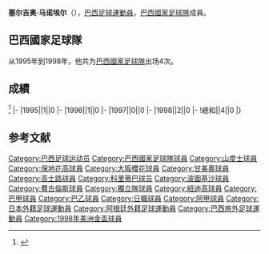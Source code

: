 {{blpsources|time=2017-01-22T10:30:26+00:00}}
{{expand|time=2017-01-22T10:30:26+00:00}}
{{Infobox football biography
|name=塞尔吉奥·马诺埃尔
|image=
|fullname=Sérgio Manoel
|birth_date={{Birth date and age|1973|3|2}}
|cityofbirth=[[桑托斯_(巴西)|桑托斯]]
|countryofbirth=[[巴西|巴西]]
|height=
|position=[[中场|中场]]
|currentclub=
|years=1989-1993<br/>1994-1995<br/>1996-1997<br/>1997<br/>1998-1999<br/>2000-2001<br/>2002<br/>2003<br/>2003<br/>2004<br/>2004<br/>2005<br/>2005<br/>2006<br/>2006<br/>2007<br/>2007<br/>2008<br/>2008<br/>2008-2009
|clubs=[[桑托斯足球俱乐部|山度士]]<br/>[[保地花高足球競賽會|保地花高]]<br/>[[大阪櫻花|大阪櫻花]]<br/>[[甘美奧阿雷格里港足球會|甘美奧]]<br/>[[保地花高足球競賽會|保地花高]]<br/>[[高士路體育會|高士路]]<br/>[[科里蒂巴足球俱乐部|哥列迪巴]]<br/>[[América_FC|América]]<br/>[[葡萄牙人竞技俱乐部|波圖基沙]]<br/>[[費古倫斯足球會|費古倫斯]]<br/>[[独立竞技俱乐部|獨立隊]]<br/>[[馬利利亞體育會|馬利利亞]]<br/>[[費古倫斯足球會|費古倫斯]]<br/>[[Volta_Redonda_FC|Volta Redonda]]<br/>[[紐迪高體育會|紐迪高]]<br/>[[保地花高足球競賽會|保地花高]]<br/>[[Ceilândia_EC|Ceilândia]]<br/>[[塞阿拉竞技俱乐部|施亞拉]]<br/>[[Bacabal_EC|Bacabal]]<br/>[[布拉甘蒂诺竞技俱乐部|巴拉干天奴]]
|caps(goals)=
|nationalyears=1995-1998
|nationalteam=[[巴西國家足球隊|巴西]]
|nationalcaps(goals)=4 (0)
}}
'''塞尔吉奥·马诺埃尔'''（{{Bd|1973年|3月2日||}}），[[巴西|巴西]][[足球|足球]][[運動員|運動員]]，[[巴西國家足球隊|巴西國家足球隊]]成員。

==巴西國家足球隊==
从1995年到1998年，他共为[[巴西國家足球隊|巴西國家足球隊]]出场4次。

==成績==
<ref>{{Cite web |url=http://www.national-football-teams.com/player/16515/Sergio_Manoel.html |title=National Football Teams |access-date=2017-01-22 |archive-date=2020-09-30 |archive-url=https://web.archive.org/web/20200930031458/https://www.national-football-teams.com/player/16515/Sergio_Manoel.html |dead-url=no }}</ref>
{{Football player national team statistics|BRA}}
|-
|1995||1||0
|-
|1996||1||0
|-
|1997||0||0
|-
|1998||2||0
|-
!總和||4||0
|}

==参考文献==
{{Reflist}}

{{DEFAULTSORT:Sergio Manoel}}
{{Soccer-player-stub}}
[[Category:巴西足球运动员|Category:巴西足球运动员]]
[[Category:巴西國家足球隊球員|Category:巴西國家足球隊球員]]
[[Category:山度士球員|Category:山度士球員]]
[[Category:保地花高球員|Category:保地花高球員]]
[[Category:大阪櫻花球員|Category:大阪櫻花球員]]
[[Category:甘美奧球員|Category:甘美奧球員]]
[[Category:高士路球員|Category:高士路球員]]
[[Category:科里蒂巴球员|Category:科里蒂巴球员]]
[[Category:波圖基沙球員|Category:波圖基沙球員]]
[[Category:費古倫斯球員|Category:費古倫斯球員]]
[[Category:獨立隊球員|Category:獨立隊球員]]
[[Category:紐迪高球員|Category:紐迪高球員]]
[[Category:巴甲球員|Category:巴甲球員]]
[[Category:巴乙球員|Category:巴乙球員]]
[[Category:日職球員|Category:日職球員]]
[[Category:阿甲球員|Category:阿甲球員]]
[[Category:日本外籍足球運動員|Category:日本外籍足球運動員]]
[[Category:阿根廷外籍足球運動員|Category:阿根廷外籍足球運動員]]
[[Category:巴西旅外足球運動員|Category:巴西旅外足球運動員]]
[[Category:1998年美洲金盃球員|Category:1998年美洲金盃球員]]